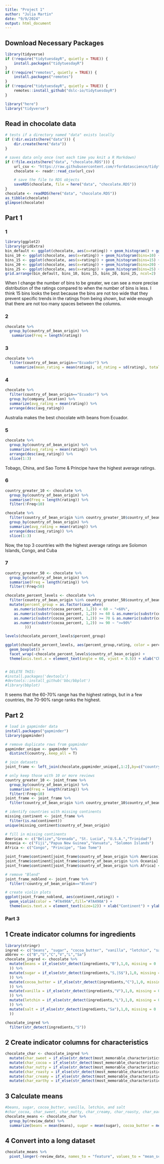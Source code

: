 ```yaml
---
title: "Project 1"
author: "Julia Martin"
date: "9/9/2024"
output: html_document
---
```


## Download Necessary Packages  

```r
library(tidyverse)
if (!require("tidytuesdayR", quietly = TRUE)) {
    install.packages("tidytuesdayR")
}
if (!require("remotes", quietly = TRUE)) {
    install.packages("remotes")
}
if (!require("tidytuesdayR", quietly = TRUE)) {
    remotes::install_github("dslc-io/tidytuesdayR")
}

library("here")
library("tidyverse")
```

## Read in chocolate data  

```r
# tests if a directory named "data" exists locally
if (!dir.exists(here("data"))) {
    dir.create(here("data"))
}

# saves data only once (not each time you knit a R Markdown)
if (!file.exists(here("data", "chocolate.RDS"))) {
    url_csv <- "https://raw.githubusercontent.com/rfordatascience/tidytuesday/master/data/2022/2022-01-18/chocolate.csv"
    chocolate <- readr::read_csv(url_csv)

    # save the file to RDS objects
    saveRDS(chocolate, file = here("data", "chocolate.RDS"))
}
chocolate <- readRDS(here("data", "chocolate.RDS"))
as_tibble(chocolate)
glimpse(chocolate)
```

## Part 1  

### 1  
```r
library(ggplot2)
library(gridExtra)
bin_default <- ggplot(chocolate, aes(x=rating)) + geom_histogram() + ggtitle("Default Bins")
bins_10 <- ggplot(chocolate, aes(x=rating)) + geom_histogram(bins=10) + ggtitle("Bins = 10")
bins_15 <- ggplot(chocolate, aes(x=rating)) + geom_histogram(bins=15) + ggtitle("Bins = 15")
bins_20 <- ggplot(chocolate, aes(x=rating)) + geom_histogram(bins=20) + ggtitle("Bins = 20")
bins_25 <- ggplot(chocolate, aes(x=rating)) + geom_histogram(bins=25) + ggtitle("Bins = 25")
grid.arrange(bin_default, bins_10, bins_15, bins_20, bins_25, ncol=2)
```
When I change the number of bins to be greater, we can see a more precise distribution of the ratings compared to when the number of bins is less. I think 15 bins looks the best because the bins are not too wide that they prevent specific trends in the ratings from being shown, but wide enough that there are not too many spaces between the columns.  

### 2  

```r
chocolate %>% 
  group_by(country_of_bean_origin) %>% 
   summarise(Freq = length(rating))
```
### 3

```r
chocolate %>% 
  filter(country_of_bean_origin=="Ecuador") %>% 
    summarize(mean_rating = mean(rating), sd_rating = sd(rating), total=length(rating))
```

### 4

```r
chocolate %>% 
  filter(country_of_bean_origin=="Ecuador") %>% 
  group_by(company_location) %>% 
  summarize(avg_rating = mean(rating)) %>% 
  arrange(desc(avg_rating))
```
Australia makes the best chocolate with beans from Ecuador.  

### 5 

```r
chocolate %>% 
  group_by(country_of_bean_origin) %>% 
  summarize(avg_rating = mean(rating)) %>% 
  arrange(desc(avg_rating)) %>% 
  slice(1:3)
```
Tobago, China, and Sao Tome & Principe have the highest average ratings.  

### 6

```r
country_greater_10 <- chocolate %>% 
  group_by(country_of_bean_origin) %>% 
  summarise(Freq = length(rating)) %>% 
  filter(!Freq<10)

chocolate %>% 
  filter(country_of_bean_origin %in% country_greater_10$country_of_bean_origin) %>% 
  group_by(country_of_bean_origin) %>% 
  summarize(avg_rating = mean(rating)) %>% 
  arrange(desc(avg_rating)) %>% 
  slice(1:3)
```

Now, the top 3 countries with the highest average ratings are Solomon Islands, Congo, and Cuba

### 7

```r
country_greater_50 <- chocolate %>% 
  group_by(country_of_bean_origin) %>% 
  summarise(Freq = length(rating)) %>% 
  filter(!Freq<50)

chocolate_percent_levels <- chocolate %>% 
  filter(country_of_bean_origin %in% country_greater_50$country_of_bean_origin) %>% 
  mutate(percent_group = as.factor(case_when(
    as.numeric(substr(cocoa_percent, 1,2)) < 60 ~ "<60%",
    as.numeric(substr(cocoa_percent, 1,2)) >= 60 & as.numeric(substr(cocoa_percent, 1,2)) < 70 ~ ">=60 to 70%",
    as.numeric(substr(cocoa_percent, 1,2)) >= 70 & as.numeric(substr(cocoa_percent, 1,2)) < 90 ~ ">=70 to 90%",
    as.numeric(substr(cocoa_percent, 1,2)) >= 90 ~ ">=90%"
         )))

levels(chocolate_percent_levels$percent_group)

ggplot(chocolate_percent_levels, aes(percent_group,rating, color = percent_group)) +
  geom_boxplot() +
  facet_wrap(~chocolate_percent_levels$country_of_bean_origin) + 
  theme(axis.text.x = element_text(angle = 60, vjust = 0.5)) + xlab("Chocolate Percentage") + ylab("Rating") + ggtitle("Ratings by Chocolate Percentage Groups for Countries with > 50 Reviews") 


# DELETE THIS:
#install.packages('devtools')
#devtools::install_github('bbc/bbplot')
#library(bbplot)
```
It seems that the 60-70% range has the highest ratings, but in a few countries, the 70-90% range ranks the highest.  

## Part 2 

```r
# load in gapminder data
install.packages("gapminder")
library(gapminder)

# remove duplicate rows from gapminder
gapminder_unique <- gapminder %>% 
  distinct(country,.keep_all = T)

# join datasets
joint_frame <- left_join(chocolate,gapminder_unique[,1:2],by=c("country_of_bean_origin"="country"))

# only keep those with 10 or more reviews
country_greater_10 <- joint_frame %>% 
  group_by(country_of_bean_origin) %>% 
  summarise(Freq = length(rating)) %>% 
  filter(!Freq<10)
joint_frame <- joint_frame %>% 
  filter(country_of_bean_origin %in% country_greater_10$country_of_bean_origin)

# identify countries with missing continents
missing_continent <- joint_frame %>% 
  filter(is.na(continent)) 
unique(missing_continent$country_of_bean_origin)

# fill in missing continents
Americas <- c("Belize","Grenada", "St. Lucia", "U.S.A.","Trinidad")
Oceania <- c("Fiji","Papua New Guinea","Vanuatu", "Solomon Islands")
Africa <- c("Congo", "Principe", "Sao Tome")

joint_frame$continent[joint_frame$country_of_bean_origin %in% Americas] <- "Americas"
joint_frame$continent[joint_frame$country_of_bean_origin %in% Oceania] <- "Oceania"
joint_frame$continent[joint_frame$country_of_bean_origin %in% Africa] <- "Africa"

# remove "Blend"
joint_frame_noblend <- joint_frame %>% 
  filter(!country_of_bean_origin=="Blend")

# create violin plots
ggplot(joint_frame_noblend, aes(continent,rating)) +
  geom_violin(color = "#7A490A",fill="#7A490A") + 
  theme(axis.text.x = element_text(size=12)) + xlab("Continent") + ylab("Rating") + ggtitle("Chocolate Ratings by Continent")
```

### Part 3 

## 1 Create indicator columns for ingredients 

```r
library(stringr)
ingred <- c("beans", "sugar", "cocoa_butter", "vanilla", "letchin", "salt")
abbrev <- c("B","S","C","V","L","Sa")
chocolate_ingred <- chocolate %>% 
  mutate(beans = if_else(str_detect(ingredients,"B"),1,0, missing = 0
  )) %>% 
  mutate(sugar = if_else(str_detect(ingredients,"S,|S$"),1,0, missing = 0
  )) %>% 
  mutate(cocoa_butter = if_else(str_detect(ingredients,"C"),1,0, missing = 0
  )) %>% 
  mutate(vanilla = if_else(str_detect(ingredients,"V"),1,0, missing = 0
  )) %>%  
  mutate(letchin = if_else(str_detect(ingredients,"L"),1,0, missing = 0
  )) %>% 
  mutate(salt = if_else(str_detect(ingredients,"Sa"),1,0, missing = 0
  ))

chocolate_ingred %>% 
  filter(str_detect(ingredients,"S"))
```
## 2 Create indicator columns for characteristics 

```r
chocolate_char <- chocolate_ingred %>% 
  mutate(char_sweet = if_else(str_detect(most_memorable_characteristics,"sweet"),1,0)) %>% 
  mutate(char_cocoa = if_else(str_detect(most_memorable_characteristics,"cocoa"),1,0)) %>% 
  mutate(char_nutty = if_else(str_detect(most_memorable_characteristics,"nutty"),1,0)) %>% 
  mutate(char_roasty = if_else(str_detect(most_memorable_characteristics,"roasty"),1,0)) %>% 
  mutate(char_creamy = if_else(str_detect(most_memorable_characteristics,"creamy"),1,0)) %>% 
  mutate(char_earthy = if_else(str_detect(most_memorable_characteristics,"earthy"),1,0))
```

## 3 Calculate means 

```r
#beans, sugar, cocoa_butter, vanilla, letchin, and salt
#char_cocoa, char_sweet, char_nutty, char_creamy, char_roasty, char_earthy
chocolate_means <- chocolate_char %>% 
  group_by(review_date) %>% 
  summarize(beans = mean(beans), sugar = mean(sugar), cocoa_butter = mean(cocoa_butter), vanilla = mean(vanilla), letchin = mean(letchin), salt = mean(salt), char_cocoa = mean(char_cocoa), char_sweet = mean(char_sweet), char_nutty = mean(char_nutty), char_creamy = mean(char_creamy), char_roasty = mean(char_roasty), char_earthy = mean(char_earthy))
```
## 4 Convert into a long dataset

```r
chocolate_means %>% 
  pivot_longer(-review_date, names_to = "feature", values_to = "mean_score")
```


